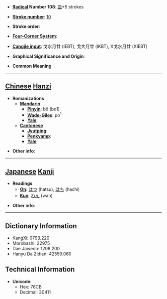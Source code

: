 * '''[[Wiktionary:Chinese radical index| Radical]] Number 108''': [[Wiktionary:Chinese radical index 皿|皿]]+5 strokes

* '''[[Wiktionary:Chinese total strokes index|Stroke number]]''': [[Wiktionary:Chinese total strokes index 10|10]]

* '''Stroke order''': 

* '''[[Wiktionary:Chinese four corner index|Four-Corner System]]''': 

* '''[[Wiktionary:Chinese Cangjie index|Cangjie input]]''': 戈水月廿 (IEBT), 戈大月廿 (IKBT), X戈水月廿 (XIEBT)

* '''Graphical Significance and Origin''': 

* '''Common Meaning'''

----

== [[Chinese]] [[Hanzi]] ==

* '''Romanizations'''
** '''[[Mandarin]]'''
*** '''[[Pinyin]]''': bō (bo1)
*** '''[[Wade-Giles]]''': po<sup>1</sup>
*** '''[[Yale]]''': 
** '''[[Cantonese]]'''
*** '''[[Jyutping]]''':
*** '''[[Penkyamp]]''': 
*** '''[[Yale]]''': 

* '''Other info''': 

----

== [[Japanese]] [[Kanji]] ==

* '''Readings'''
** '''[[On]]''': [[はつ]] (hatsu), [[はち]] (hachi)
** '''[[Kun]]''': [[わん]] (wan)

* '''Other info''':  

----

== Dictionary Information ==

* KangXi: 0793.220
* Morobashi: 22975
* Dae Jaweon: 1208.200
* Hanyu Da Zidian: 42559.060

== Technical Information ==

* '''Unicode''':
** Hex: 76CB
** Decimal: 30411